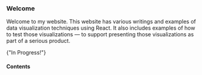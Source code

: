 

### Welcome

Welcome to my website. This website has various writings and examples
of data visualization techniques using React. It also includes examples
of how to test those visualizations &mdash; to support presenting those
visualizations as part of a serious product.

<Box mt={2} mb={2}>
  <Alert severity="info" variant="filled">
    <Typography>{"In Progress!"}</Typography>
  </Alert>
</Box>

#### Contents

<Sitemap />
